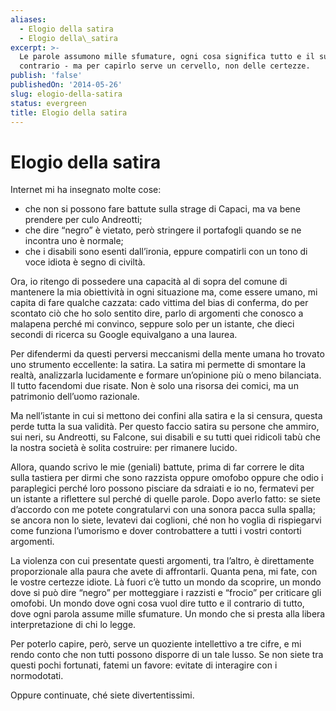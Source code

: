 ```yaml
---
aliases:
  - Elogio della satira
  - Elogio della\_satira
excerpt: >-
  Le parole assumono mille sfumature, ogni cosa significa tutto e il suo
  contrario - ma per capirlo serve un cervello, non delle certezze.
publish: 'false'
publishedOn: '2014-05-26'
slug: elogio-della-satira
status: evergreen
title: Elogio della satira
---
```

# Elogio della satira

Internet mi ha insegnato molte cose:

- che non si possono fare battute sulla strage di Capaci, ma va bene prendere per culo Andreotti;
- che dire “negro” è vietato, però stringere il portafogli quando se ne incontra uno è normale;
- che i disabili sono esenti dall’ironia, eppure compatirli con un tono di voce idiota è segno di civiltà.

Ora, io ritengo di possedere una capacità al di sopra del comune di mantenere la mia obiettività in ogni situazione ma, come essere umano, mi capita di fare qualche cazzata: cado vittima del bias di conferma, do per scontato ciò che ho solo sentito dire, parlo di argomenti che conosco a malapena perché mi convinco, seppure solo per un istante, che dieci secondi di ricerca su Google equivalgano a una laurea.

Per difendermi da questi perversi meccanismi della mente umana ho trovato uno strumento eccellente: la satira. La satira mi permette di smontare la realtà, analizzarla lucidamente e formare un’opinione più o meno bilanciata. Il tutto facendomi due risate. Non è solo una risorsa dei comici, ma un patrimonio dell’uomo razionale.

Ma nell’istante in cui si mettono dei confini alla satira e la si censura, questa perde tutta la sua validità. Per questo faccio satira su persone che ammiro, sui neri, su Andreotti, su Falcone, sui disabili e su tutti quei ridicoli tabù che la nostra società è solita costruire: per rimanere lucido.

Allora, quando scrivo le mie (geniali) battute, prima di far correre le dita sulla tastiera per dirmi che sono razzista oppure omofobo oppure che odio i paraplegici perché loro possono pisciare da sdraiati e io no, fermatevi per un istante a riflettere sul perché di quelle parole. Dopo averlo fatto: se siete d’accordo con me potete congratularvi con una sonora pacca sulla spalla; se ancora non lo siete, levatevi dai coglioni, ché non ho voglia di rispiegarvi come funziona l’umorismo e dover controbattere a tutti i vostri contorti argomenti.

La violenza con cui presentate questi argomenti, tra l’altro, è direttamente proporzionale alla paura che avete di affrontarli. Quanta pena, mi fate, con le vostre certezze idiote. Là fuori c’è tutto un mondo da scoprire, un mondo dove si può dire “negro” per motteggiare i razzisti e “frocio” per criticare gli omofobi. Un mondo dove ogni cosa vuol dire tutto e il contrario di tutto, dove ogni parola assume mille sfumature. Un mondo che si presta alla libera interpretazione di chi lo legge.

Per poterlo capire, però, serve un quoziente intellettivo a tre cifre, e mi rendo conto che non tutti possono disporre di un tale lusso. Se non siete tra questi pochi fortunati, fatemi un favore: evitate di interagire con i normodotati.

Oppure continuate, ché siete divertentissimi.
